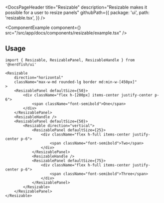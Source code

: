 <DocsPageHeader
	title="Resizable"
	description="Resizable makes it possible for a user to resize panels"
	githubPath={{
		package: 'ui',
		path: 'resizable.tsx',
	}}
/>

<ComponentExample
	component={<ResizableExample />}
	src="/src/app/docs/components/resizable/example.tsx"
/>

## Usage

```tsx
import { Resizable, ResizablePanel, ResizableHandle } from '@nerdfish/ui'
```

```tsx
<Resizable
	direction="horizontal"
	className="max-w-md rounded-lg border md:min-w-[450px]"
>
	<ResizablePanel defaultSize={50}>
		<div className="flex h-[200px] items-center justify-center p-6">
			<span className="font-semibold">One</span>
		</div>
	</ResizablePanel>
	<ResizableHandle />
	<ResizablePanel defaultSize={50}>
		<Resizable direction="vertical">
			<ResizablePanel defaultSize={25}>
				<div className="flex h-full items-center justify-center p-6">
					<span className="font-semibold">Two</span>
				</div>
			</ResizablePanel>
			<ResizableHandle />
			<ResizablePanel defaultSize={75}>
				<div className="flex h-full items-center justify-center p-6">
					<span className="font-semibold">Three</span>
				</div>
			</ResizablePanel>
		</Resizable>
	</ResizablePanel>
</Resizable>
```
